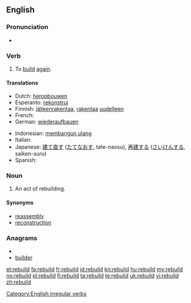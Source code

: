 ==English==

===Pronunciation===
* {{IPA|/ˈriːbɪld/}}
*: {{rhymes|ɪld}}

===Verb===
{{en-verb|rebuilds|rebuilding|rebuilt|rebuilt}}

# To [[build]] [[again]].

====Translations====
{{trans-top|to build again}}
* Dutch: [[heropbouwen]]
* Esperanto: [[rekonstrui]]
* Finnish: [[jälleenrakentaa]], [[rakentaa]] [[uudelleen]]
* French: {{t+|fr|reconstruire}}
* German: [[wiederaufbauen]]
{{trans-mid}}
* Indonesian: [[bangun ulang|membangun ulang]]
* Italian: {{t+|it|ricostruire}}
* Japanese: [[建て直す]] ([[たてなおす]], tate-naosu), [[再建]]する ([[さいけん]]する, saiken-suru)
* Spanish: {{t+|es|reconstruir}}
{{trans-bottom}}

===Noun===
{{en-noun}}

# An act of rebuilding.

====Synonyms====
* [[reassembly]]
* [[reconstruction]]

===Anagrams===
* {{alphagram|bdeilru}}
* [[builder#English|builder]]

[[Category:English irregular verbs]]

[[et:rebuild]]
[[fa:rebuild]]
[[fr:rebuild]]
[[id:rebuild]]
[[kn:rebuild]]
[[hu:rebuild]]
[[my:rebuild]]
[[no:rebuild]]
[[pl:rebuild]]
[[fi:rebuild]]
[[ta:rebuild]]
[[te:rebuild]]
[[uk:rebuild]]
[[vi:rebuild]]
[[zh:rebuild]]